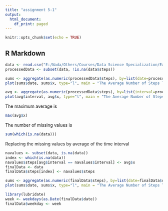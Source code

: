 ---
title: "assignment 5-1"
output:
  html_document:
    df_print: paged
---

```{r setup, include=FALSE}
knitr::opts_chunk$set(echo = TRUE)
```

## R Markdown



```{r}
data <- read.csv("E:/Nada/Others/Courses/Data Science Specialization/Ex/Course 5/activity.csv")
processedData <- subset(data, !is.na(data$steps))

sums <- aggregate(as.numeric(processedData$steps), by=list(date=processedData$date), FUN=sum)
plot(sums$date, sums$x, type="l", main = "The Average Number of Steps Taken Across all Days", xlab="Interval", ylab="Average Number of Steps")
```




```{r}
avg <- aggregate(as.numeric(processedData$steps), by=list(interval=processedData$interval), FUN=mean)
plot(avg$interval, avg$x, type="l", main = "The Average Number of Steps Taken Across all Days", xlab="Interval", ylab="Average Number of Steps")
```

The maximum average is 
```{r}
max(avg$x)
```



The number of missing values is 

```{r}
sum(which(is.na(data)))
```

Replacing the missing values by average of the time interval

```{r}
navalues <- subset(data, is.na(data))
index <- which(is.na(data))
navalues$steps[avg$interval == navalues$interval] <- avg$x
finalData <- data
finalData$steps[index] <- navalues$steps

sums <- aggregate(as.numeric(finalData$steps), by=list(date=finalData$date), FUN=sum)
plot(sums$date, sums$x, type="l", main = "The Average Number of Steps Taken Across all Days", xlab="Interval", ylab="Average Number of Steps")
```





```{r}
library(lubridate)
week <- weekdays(as.Date(finalData$date))
finalData$weekday <- week
```







